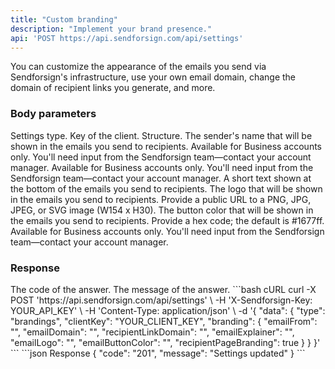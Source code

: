 ```yaml
---
title: "Custom branding"
description: "Implement your brand presence."
api: 'POST https://api.sendforsign.com/api/settings'
---
```


You can customize the appearance of the emails you send via Sendforsign's infrastructure, use your own email domain, 
change the domain of recipient links you generate, and more.

### Body parameters

<ParamField body="data" type="object" required>

  <Expandable title="child attribute">

<ParamField body="type" type="string" required>
  Settings type.
</ParamField>

<ParamField body="clientKey" type="string" required>
  Key of the client.
</ParamField>

<ParamField body="branding" type="object" required>
  Structure.

  <Expandable title="child attribute">

  <ParamField body="emailFrom" type="string">
    The sender's name that will be shown in the emails you send to recipients.
  </ParamField>

  <ParamField body="emailDomain" type="string">
    Available for Business accounts only. You'll need input from the Sendforsign team—contact your account manager.
  </ParamField>

  <ParamField body="recipientLinkDomain" type="string">
    Available for Business accounts only. You'll need input from the Sendforsign team—contact your account manager.
  </ParamField>

  <ParamField body="emailExplainer" type="string">
    A short text shown at the bottom of the emails you send to recipients.
  </ParamField>

  <ParamField body="emailLogo" type="string">
    The logo that will be shown in the emails you send to recipients. Provide a public URL to a PNG, JPG, JPEG, or SVG image (W154 x H30).
  </ParamField>

  <ParamField body="emailButtonColor" type="string">
    The button color that will be shown in the emails you send to recipients. Provide a hex code; the default is #1677ff.
  </ParamField>

  <ParamField body="recipientPageBranding" type="boolean">
    Available for Business accounts only. You'll need input from the Sendforsign team—contact your account manager.
  </ParamField>

  </Expandable>

</ParamField>

  </Expandable>

</ParamField>

### Response

<ResponseField name="code" type="string">
  The code of the answer.
</ResponseField>

<ResponseField name="message" type="string">
  The message of the answer.
</ResponseField>

<RequestExample>
```bash cURL
curl -X POST 'https://api.sendforsign.com/api/settings' \
     -H 'X-Sendforsign-Key: YOUR_API_KEY' \
     -H 'Content-Type: application/json' \
     -d '{
    "data": {
        "type": "brandings",
        "clientKey": "YOUR_CLIENT_KEY",
        "branding": {
            "emailFrom": "",
            "emailDomain": "",
            "recipientLinkDomain": "",
            "emailExplainer": "",
            "emailLogo": "",
            "emailButtonColor": "",
            "recipientPageBranding": true
        }
    }
}'
```
</RequestExample>

<ResponseExample>
```json Response
{
    "code": "201",
    "message": "Settings updated"
}
```
</ResponseExample>
